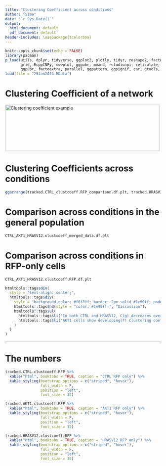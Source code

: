 ```yaml
---
title: "Clustering Coefficient across conditions"
author: "Simo"
date: "`r Sys.Date()`"
output:
  html_document: default
  pdf_document: default
header-includes: \usepackage{tcolorbox}
---
```


```r
knitr::opts_chunk$set(echo = FALSE)
library(pacman)
p_load(utils, dplyr, tidyverse, ggplot2, plotly, tidyr, reshape2, factoextra, ggdendro,
       grid, RcppCNPy, cowplot, ggpubr, mmand, rstudioapi, reticulate, tcltk, ggfortify,
       ggpubr, factoextra, parallel, ggpattern, ggsignif, car, gtools, ggpattern, kableExtra)
load(file = "25Jan2024.RData")
```
# Clustering Coefficient of a network
<img src="clustcoeff.png" width="500" height="150" alt="Clustering coefficient example">

# Clustering Coefficients across conditions
```r
ggarrange(tracked.CTRL_clustcoeff.RFP_comparison.df.plt, tracked.HRASV12.clustcoeff.RFP_comparison.df.plt, tracked.AKT1.clustcoeff.RFP_comparison.df.plt)
```

# Comparison across conditions in the general population
```r
CTRL_AKT1_HRASV12.clustcoeff_merged_data.df.plt
```

# Comparison across conditions in RFP-only cells
```r
CTRL_AKT1_HRASV12.clustcoeff.RFP.df.plt
```

```r
htmltools::tags$div(
  style = "text-align: center;",
  htmltools::tags$div(
    style = "background-color: #f0f8ff; border: 2px solid #1e90ff; padding: 10px;",
    htmltools::tags$h3(style = "color: #1e90ff;", "Discussion"),
    htmltools::tags$ul(
      htmltools::tags$li("In both CTRL and HRASV12, C(g) decreases over time"),
      htmltools::tags$li("AKT1 cells show developing(?) Clustering coefficient")
    )
  )
)
```

----------------------------

# The numbers
```r
tracked.CTRL.clustcoeff.RFP %>%
  kable("html", booktabs = TRUE, caption = "CTRL RFP only") %>%
  kable_styling(bootstrap_options = c("striped", "hover"), 
                full_width = F, 
                position = "left",
                font_size = 12) 

tracked.AKT1.clustcoeff.RFP %>%
  kable("html", booktabs = TRUE, caption = "AKT1 RFP only") %>%
  kable_styling(bootstrap_options = c("striped", "hover"), 
                full_width = F, 
                position = "left",
                font_size = 12) 

tracked.HRASV12.clustcoeff.RFP %>%
  kable("html", booktabs = TRUE, caption = "HRASV12 RFP only") %>%
  kable_styling(bootstrap_options = c("striped", "hover"), 
                full_width = F, 
                position = "left",
                font_size = 12) 

```